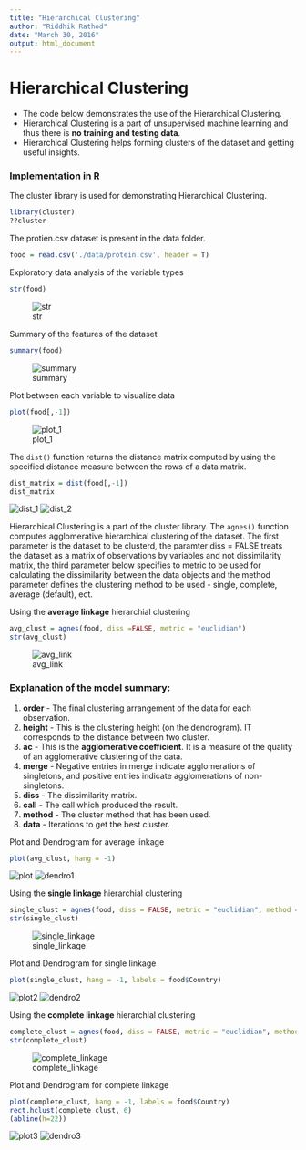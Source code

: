 ```yaml
---
title: "Hierarchical Clustering"
author: "Riddhik Rathod"
date: "March 30, 2016"
output: html_document
---
```


# Hierarchical Clustering

* The code below demonstrates the use of the Hierarchical Clustering.  
* Hierarchical Clustering is a part of unsupervised machine learning and thus there is **no training and testing data**.
* Hierarchical Clustering helps forming clusters of the dataset and getting useful insights.


### Implementation in R

The cluster library is used for demonstrating Hierarchical Clustering. 
```r
library(cluster)
??cluster
```

The protien.csv dataset is present in the data folder.
```r
food = read.csv('./data/protein.csv', header = T)
```

Exploratory data analysis of the variable types
```r
str(food)
```
![str](./data/images/str.png)

Summary of the features of the dataset
```r
summary(food)
```
![summary](./data/images/summary.png)

Plot between each variable to visualize data
```r
plot(food[,-1])
```
![plot_1](./data/images/plot_1.png)

The `dist()` function returns the distance matrix computed by using the specified distance measure between the rows of a data matrix.
```r
dist_matrix = dist(food[,-1])
dist_matrix
```
![dist_1](./data/images/dist_1.png)
![dist_2](./data/images/dist_2.png)

Hierarchical Clustering is a part of the cluster library. The `agnes()` function computes agglomerative hierarchical clustering of the dataset. The first parameter is the dataset to be clusterd, the paramter diss = FALSE treats the dataset as a matrix of observations by variables and not dissimilarity matrix, the third parameter below specifies to metric to be used for calculating the dissimilarity between the data objects and the method parameter defines the clustering method to be used - single, complete, average (default), ect.

Using the **average linkage** hierarchial clustering
```r
avg_clust = agnes(food, diss =FALSE, metric = "euclidian")
str(avg_clust)
```
![avg_link](./data/images/avg_linkage.png)


### Explanation of the model summary:

1. **order** - The final clustering arrangement of the data for each observation.
2. **height** - This is the clustering height (on the dendrogram). IT corresponds to the distance between two cluster. 
3. **ac** - This is the **agglomerative coefficient**. It is a measure of the quality of an agglomerative clustering of the data.
4. **merge** - Negative entries in merge indicate agglomerations of singletons, and positive entries indicate agglomerations of non-singletons.
5. **diss** - The dissimilarity matrix.
6. **call** - The call which produced the result.
7. **method** - The cluster method that has been used.
8. **data** - Iterations to get the best cluster.

Plot and Dendrogram for average linkage 
```r
plot(avg_clust, hang = -1)
```
![plot](./data/images/Rplot_1.png)
![dendro1](./data/images/d_avg.png)

Using the **single linkage** hierarchial clustering
```r
single_clust = agnes(food, diss = FALSE, metric = "euclidian", method = "single")
str(single_clust)
```
![single_linkage](./data/images/sing_linkage.png)

Plot and Dendrogram for single linkage 
```r
plot(single_clust, hang = -1, labels = food$Country)
```
![plot2](./data/images/Rplot_2.png)
![dendro2](./data/images/d_single.png)

Using the **complete linkage** hierarchial clustering
```r
complete_clust = agnes(food, diss = FALSE, metric = "euclidian", method = "complete")
str(complete_clust)
```
![complete_linkage](./data/images/complete_linkage.png)

Plot and Dendrogram for complete linkage 
```r
plot(complete_clust, hang = -1, labels = food$Country)
rect.hclust(complete_clust, 6)
(abline(h=22))
```
![plot3](./data/images/Rplot_3.png)
![dendro3](./data/images/d_comp.png)